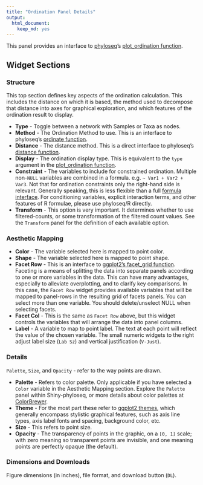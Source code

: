 ```yaml
---
title: "Ordination Panel Details"
output:
  html_document:
    keep_md: yes
---
```


This panel provides an interface to 
[phyloseq](http://joey711.github.io/phyloseq)'s
[plot_ordination function](http://joey711.github.io/phyloseq/plot_ordination-examples.html).

## Widget Sections

### Structure

This top section defines key aspects of 
the ordination calculation.
This includes the distance on which it is based,
the method used to decompose that distance
into axes for graphical exploration,
and which features of the ordination result to display.

- **Type** - Toggle between a network with Samples or Taxa as nodes. 
- **Method** - The Ordination Method to use. This is an interface to
phyloseq's [ordinate function](http://joey711.github.io/phyloseq/ordinate).
- **Distance** - The distance method. This is a direct interface to phyloseq's
[distance function](http://joey711.github.io/phyloseq/distance).
- **Display** - The ordination display type.
This is equivalent to the `type` argument in 
the [plot_ordination function](http://joey711.github.io/phyloseq/plot_ordination-examples.html).
- **Constraint** - The variables to include for constrained ordination.
Multiple non-`NULL` variables are combined in a formula.
e.g. `~ Var1 + Var2 + Var3`.
Not that for ordination constraints only the right-hand side is relevant.
Generally speaking, this is less flexible than a full
[formula interface](http://cran.r-project.org/doc/manuals/r-release/R-intro.html#Formulae-for-statistical-models).
For conditioning variables, explicit interaction terms,
and other features of R formulae, please use phyloseq/R directly.
- **Transform** - This option is very important.
It determines whether to use filtered-counts, 
or some transformation of the filtered count values.
See the `Transform` panel for the definition of each available option.

### Aesthetic Mapping

- **Color** - The variable selected here is mapped to point color.
- **Shape** - The variable selected here is mapped to point shape.
- **Facet Row** - This is an interface to
[ggplot2's facet_grid function](http://docs.ggplot2.org/0.9.3.1/facet_grid.html).
Faceting is a means of splitting the data into separate panels
according to one or more variables in the data.
This can have many advantages, especially to alleviate overplotting,
and to clarify key comparisons.
In this case, the `Facet Row` widget provides available variables
that will be mapped to panel-rows in the resulting grid of facets panels.
You can select more than one variable.
You should delete/unselect NULL when selecting facets.
- **Facet Col** - This is the same as `Facet Row` above,
but this widget controls the variables that will arrange the data
into panel columns.
- **Label** - A variable to map to point label.
The text at each point will reflect the value of the chosen variable.
The small numeric widgets to the right adjust
label size (`Lab Sz`) and vertical justification (`V-Just`).

### Details

`Palette`, `Size`, and `Opacity` - refer to the way points are drawn.

- **Palette** - Refers to color palette.
Only applicable if you have selected a `Color` variable
in the Aesthetic Mapping section.
Explore the `Palette` panel within Shiny-phyloseq,
or more details about color palettes at [ColorBrewer](http://colorbrewer2.org/).
- **Theme** - For the most part these refer to
[ggplot2 themes](http://docs.ggplot2.org/0.9.2.1/theme.html),
which generally encompass stylistic graphical features,
such as axis line types, axis label fonts and spacing, background color, etc.
- **Size** - This refers to point size.
- **Opacity** - The transparency of points in the graphic,
on a `[0, 1]` scale;
with zero meaning so transparent points are invisible,
and one meaning points are perfectly opaque (the default).

### Dimensions and Downloads

Figure dimensions (in inches), file format, and download button (`DL`).


